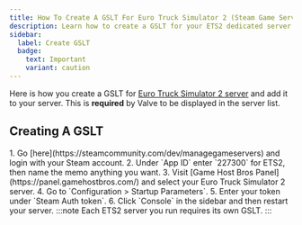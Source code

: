 ```yaml
---
title: How To Create A GSLT For Euro Truck Simulator 2 (Steam Game Server Login Token)
description: Learn how to create a GSLT for your ETS2 dedicated server.
sidebar:
  label: Create GSLT
  badge:
    text: Important
    variant: caution
---
```


Here is how you create a GSLT for [Euro Truck Simulator 2 server](https://www.gamehostbros.com/euro-truck-simulator-2-server-hosting/) and add it to your server. This is **required** by Valve to be displayed in the server list.

## Creating A GSLT

<Steps>
1. Go [here](https://steamcommunity.com/dev/managegameservers) and login with your Steam account.
2. Under `App ID` enter `227300` for ETS2, then name the memo anything you want. 
3. Visit [Game Host Bros Panel](https://panel.gamehostbros.com/) and select your Euro Truck Simulator 2 server.
4. Go to `Configuration > Startup Parameters`.
5. Enter your token under `Steam Auth token`. 
6. Click `Console` in the sidebar and then restart your server.
</Steps>
:::note
Each ETS2 server you run requires its own GSLT.
:::